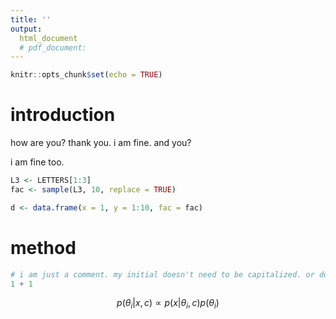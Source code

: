```yaml
---
title: ''
output: 
  html_document
  # pdf_document:
---
```


```r
knitr::opts_chunk$set(echo = TRUE)
```

# introduction 


how are you? thank you. i am fine. and you?

i am fine too. 
```r
L3 <- LETTERS[1:3]
fac <- sample(L3, 10, replace = TRUE)

d <- data.frame(x = 1, y = 1:10, fac = fac)
```

# method

```r
# i am just a comment. my initial doesn't need to be capitalized. or do i?
1 + 1
```

$$
p(\theta_i|x, c) \propto p(x|\theta_i, c) p(\theta_i)
$$
